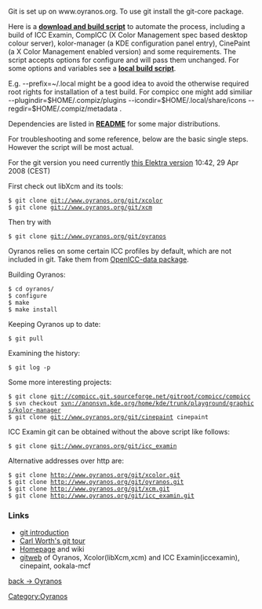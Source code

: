 Git is set up on www.oyranos.org. To use git install the git-core package.

Here is a [http://www.oyranos.org/scm?p=icc_examin.git;a=blob_plain;f=icc_examin-build.sh;hb=HEAD '''download and build script'''] to automate the process, including a build of ICC Examin, CompICC (X Color Management spec based desktop colour server), kolor-manager (a KDE configuration panel entry), CinePaint (a X Color Management enabled version) and some requirements. The script accepts options for configure and will pass them unchanged. For some options and variables see a [http://www.oyranos.org/scm?p=icc_examin.git;a=blob_plain;f=icc_examin-build-local.sh;hb=HEAD '''local build script'''].

E.g. --prefix=~/.local  might be a good idea to avoid the otherwise required root rights for installation of a test build. For compicc one might add similiar --plugindir=$HOME/.compiz/plugins --icondir=$HOME/.local/share/icons --regdir=$HOME/.compiz/metadata .

Dependencies are listed in [http://www.oyranos.org/scm?p=oyranos.git;a=blob_plain;f=README;hb=HEAD '''README'''] for some major distributions.



For troubleshooting and some reference, below are the basic single steps. However the script will be most actual.

For the git version you need currently [http://www.markus-raab.org/ftp/elektra-0.7.0.tar.gz this Elektra version] 10:42, 29 Apr 2008 (CEST)

First check out libXcm and its tools:
 $ git clone git://www.oyranos.org/git/xcolor
 $ git clone git://www.oyranos.org/git/xcm

Then try with
 $ git clone git://www.oyranos.org/git/oyranos

Oyranos relies on some certain ICC profiles by default, which are not included in git. Take them from [https://sourceforge.net/projects/openicc/files/OpenICC-Profiles OpenICC-data package].

Building Oyranos:
 $ cd oyranos/
 $ configure
 $ make
 $ make install

Keeping Oyranos up to date:
 $ git pull

Examining the history:
 $ git log -p


Some more interesting projects:
 $ git clone git://compicc.git.sourceforge.net/gitroot/compicc/compicc
 $ svn checkout svn://anonsvn.kde.org/home/kde/trunk/playground/graphics/kolor-manager
 $ git clone git://www.oyranos.org/git/cinepaint cinepaint

ICC Examin git can be obtained without the above script like follows:
 $ git clone git://www.oyranos.org/git/icc_examin

Alternative addresses over http are:
 $ git clone http://www.oyranos.org/git/xcolor.git
 $ git clone http://www.oyranos.org/git/oyranos.git
 $ git clone http://www.oyranos.org/git/xcm.git
 $ git clone http://www.oyranos.org/git/icc_examin.git

=== Links ===
* [http://www.kernel.org/pub/software/scm/git/docs/user-manual.html#git-quick-start git introduction]
* [http://cworth.org/hgbook-git/tour/ Carl Worth's git tour]
* [http://git.or.cz/ Homepage] and wiki
* [http://www.oyranos.org/scm gitweb] of Oyranos, Xcolor(libXcm,xcm) and ICC Examin(iccexamin), cinepaint, ookala-mcf

[[Oyranos|back -> Oyranos]]
[[Category:Oyranos]]